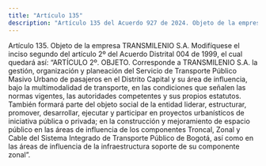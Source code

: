 ```yaml
---
title: "Artículo 135"
description: "Artículo 135 del Acuerdo 927 de 2024. Objeto de la empresa TRANSMILENIO S."
---
```


Artículo 135. Objeto de la empresa TRANSMILENIO S.A. Modifíquese el inciso segundo del artículo 2º del Acuerdo Distrital 004 de 1999, el cual quedará así:
“ARTÍCULO 2º. OBJETO. Corresponde a TRANSMILENIO S.A. la gestión, organización y planeación del Servicio de Transporte Público Masivo Urbano de pasajeros en el Distrito Capital y su área de influencia, bajo la multimodalidad de transporte, en las condiciones que señalen las normas vigentes, las autoridades competentes y sus propios estatutos.
También formará parte del objeto social de la entidad liderar, estructurar, promover, desarrollar, ejecutar y participar en proyectos urbanísticos de iniciativa pública o privada; en la construcción y mejoramiento de espacio público en las áreas de influencia de los componentes Troncal, Zonal y Cable del Sistema Integrado de Transporte Público de Bogotá, así como en las áreas de influencia de la infraestructura soporte de su componente zonal”.